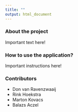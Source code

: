 ```yaml
---
title: ""
output: html_document
---
```


### About the project

Important text here!

### How to use the application?

Important instructions here!

### Contributors
- Don van Ravenzwaaij
- Rink Hoekstra
- Marton Kovacs
- Balazs Aczel
